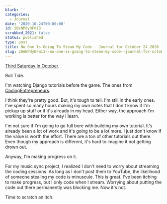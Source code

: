 ```yaml
---
blurb: ''
categories:
  - Journal
date: '2020-10-24T00:00:00'
id: 20eNPdyOFmi3
scrubbed_2021: false
status: published
type: post
title: No One Is Going To Steam My Code - Journal for October 24 2020
slug: 20eNPdyOFmi3--no-one-is-going-to-steam-my-code--journal-for-october-24-2020
---
```


[Third Saturday In October](https://en.wikipedia.org/wiki/Third_Saturday_in_October).

Roll Tide. 

I'm watching Django tutorials before the game. The ones from [CodingEntrepreneurs](https://www.youtube.com/channel/UCWEHue8kksIaktO8KTTN_zg). 

I think they're pretty good. But, it's tough  to tell. I'm still in the early ones. I've spent so many hours making my own notes that I don't know if I'm pickup up stuff or if it's already in my head. Either way, the approach I'm working is better for the way I learn. 

I'm not sure if I'm going to go full bore with building my own tutorial. It's already been a lot of work and it's going to be a lot more. I just don't know if the value is worth the effort. There are a ton of other tutorials out there. Even though my approach is different, it's hard to imagine it not getting drown out.

Anyway, I'm making progress on it. 

For my music sync project, I realized I don't need to worry about streaming the coding sessions. As long as I don't post them to YouTube, the likelihood of someone stealing my code is minuscule. This is great. I've been itching to make progress, but I only code when I stream. Worrying about putting the code out there permanently was blocking me. Now it's not.

Time to scratch an itch.
